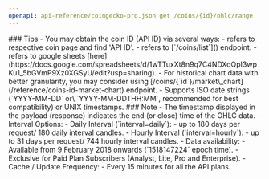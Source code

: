 ```yaml
---
openapi: api-reference/coingecko-pro.json get /coins/{id}/ohlc/range
---
```


<Tip>
### Tips
- You may obtain the coin ID (API ID) via several ways:
  - refers to respective coin page and find 'API ID'.
  - refers to [`/coins/list`](<https://docs.coingecko.com/reference/coins-list>) endpoint.
  - refers to google sheets [here](https://docs.google.com/spreadsheets/d/1wTTuxXt8n9q7C4NDXqQpI3wpKu1_5bGVmP9Xz0XGSyU/edit?usp=sharing).
- For historical chart data with better granularity, you may consider using [/coins/{`id`}/market\_chart](/reference/coins-id-market-chart) endpoint.
- Supports ISO date strings (`YYYY-MM-DD` or\
  `YYYY-MM-DDTHH:MM`, recommended for best compatibility) or UNIX timestamps.
</Tip>

<Note>
### Note
- The timestamp displayed in the payload (response) indicates the end (or close) time of the OHLC data.
- Interval Options:
  - Daily Interval (`interval=daily`):
    - up to 180 days per request/ 180 daily interval candles.
  - Hourly Interval (`interval=hourly`):
    - up to 31 days per request/ 744 hourly interval candles.
- Data availability:
  - Available from 9 February 2018 onwards (`1518147224` epoch time).
- Exclusive for Paid Plan Subscribers (Analyst, Lite, Pro and Enterprise).
- Cache / Update Frequency:
  - Every 15 minutes for all the API plans.
</Note>